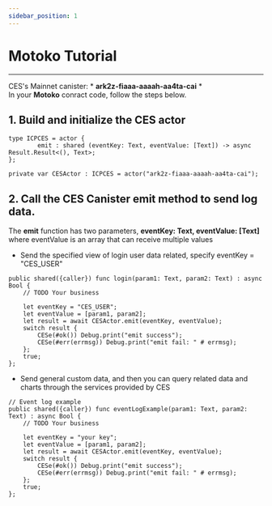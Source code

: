 ```yaml
---
sidebar_position: 1
---
```


# Motoko Tutorial
------
CES's Mainnet canister: * **ark2z-fiaaa-aaaah-aa4ta-cai** *  
In your **Motoko** conract code, follow the steps below.  


## 1. Build and initialize the CES actor

```
type ICPCES = actor {
        emit : shared (eventKey: Text, eventValue: [Text]) -> async Result.Result<(), Text>;
};

private var CESActor : ICPCES = actor("ark2z-fiaaa-aaaah-aa4ta-cai");
```

## 2. Call the CES Canister emit method to send log data.
The **emit** function has two parameters, **eventKey: Text, eventValue: [Text]** where eventValue is an array that can receive multiple values

* Send the specified view of login user data related, specify eventKey = "CES_USER"

```
public shared({caller}) func login(param1: Text, param2: Text) : async Bool {
    // TODO Your business

    let eventKey = "CES_USER";
    let eventValue = [param1, param2];
    let result = await CESActor.emit(eventKey, eventValue);
    switch result {
        CESe(#ok()) Debug.print("emit success");
        CESe(#err(errmsg)) Debug.print("emit fail: " # errmsg);
    };
    true;
};

```

* Send general custom data, and then you can query related data and charts through the services provided by CES

```
// Event log example
public shared({caller}) func eventLogExample(param1: Text, param2: Text) : async Bool {
    // TODO Your business

    let eventKey = "your key";
    let eventValue = [param1, param2];
    let result = await CESActor.emit(eventKey, eventValue);
    switch result {
        CESe(#ok()) Debug.print("emit success");
        CESe(#err(errmsg)) Debug.print("emit fail: " # errmsg);
    };
    true;
};

```
